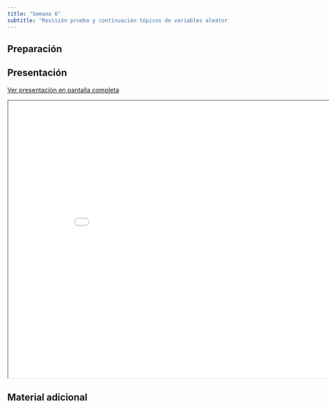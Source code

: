 ```yaml
---
title: "Semana 6"
subtitle: "Revisión prueba y continuación tópicos de variables aleatorias"
---
```


## Preparación


## Presentación

[Ver presentación en pantalla completa](../slides/lec_week6.html)

```{=html}
<iframe class="slide-deck" src="../slides/lec_week6.html" height="630" width="900"></iframe>
```

## Material adicional
